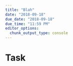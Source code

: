 ```yaml
---
title: "Blah"
date: "2018-09-18"
due_date: "2018-09-18"
due_time: "11:59 PM"
editor_options:
  chunk_output_type: console
---
```


# Task
